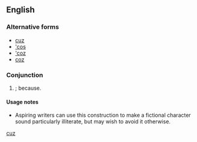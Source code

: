 ==English==

===Alternative forms===
* [[cuz]]
* [['cos]]
* [['coz]]
* [[coz]]

===Conjunction===
{{en-con}}

# {{slang|US}} {{eye dialect|[['cause]]|nodot=1}}; because.

====Usage notes====
*Aspiring writers can use this construction to make a fictional character sound particularly illiterate, but may wish to avoid it otherwise.

[[Category:English terms spelled with '|cuz]]
